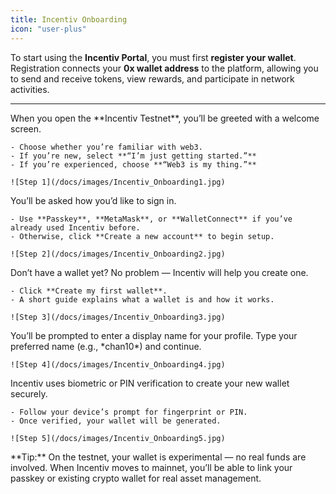 ```yaml
---
title: Incentiv Onboarding
icon: "user-plus"
---
```


To start using the **Incentiv Portal**, you must first **register your wallet**. Registration connects your **0x wallet address** to the platform, allowing you to send and receive tokens, view rewards, and participate in network activities.

---
<Steps>
  <Step title="Step 1: Welcome to Incentiv">
    When you open the **Incentiv Testnet**, you’ll be greeted with a welcome screen.

    - Choose whether you’re familiar with web3.
    - If you’re new, select **“I’m just getting started.”**
    - If you’re experienced, choose **“Web3 is my thing.”**

    ![Step 1](/docs/images/Incentiv_Onboarding1.jpg)
  </Step>

  <Step title="Step 2: Sign In or Create Account">
    You’ll be asked how you’d like to sign in.

    - Use **Passkey**, **MetaMask**, or **WalletConnect** if you’ve already used Incentiv before.
    - Otherwise, click **Create a new account** to begin setup.
    
    ![Step 2](/docs/images/Incentiv_Onboarding2.jpg)
  </Step>

  <Step title="Step 3: Create a Wallet">
    Don’t have a wallet yet? No problem — Incentiv will help you create one.

    - Click **Create my first wallet**.
    - A short guide explains what a wallet is and how it works.
    
    ![Step 3](/docs/images/Incentiv_Onboarding3.jpg)
  </Step>

  <Step title="Step 4: Choose Your Name">
    You’ll be prompted to enter a display name for your profile.  
    Type your preferred name (e.g., *chan10*) and continue.

    ![Step 4](/docs/images/Incentiv_Onboarding4.jpg)
  </Step>

  <Step title="Step 5: Verify Your Identity">
    Incentiv uses biometric or PIN verification to create your new wallet securely.

    - Follow your device’s prompt for fingerprint or PIN.
    - Once verified, your wallet will be generated.

    ![Step 5](/docs/images/Incentiv_Onboarding5.jpg)
  </Step>
</Steps>

<Note>
  **Tip:** On the testnet, your wallet is experimental — no real funds are involved.  
  When Incentiv moves to mainnet, you’ll be able to link your passkey or existing crypto wallet for real asset management.
</Note>


